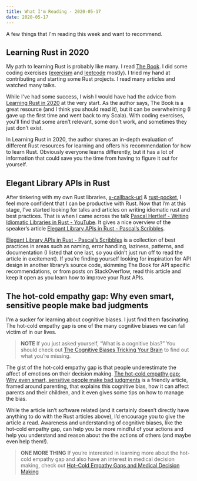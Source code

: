 ```yaml
---
title: What I'm Reading - 2020-05-17
date: 2020-05-17
---
```


A few things that I'm reading this week and want to recommend.

## Learning Rust in 2020
My path to learning Rust is probably like many. I read [The Book](https://doc.rust-lang.org/book/title-page.html). I did some coding exercises ([exercism](https://exercism.io/) and [leetcode](https://leetcode.com/) mostly). I tried my hand at contributing and starting some Rust projects. I read many articles and watched many talks. 

While I've had some success, I wish I would have had the advice from [Learning Rust in 2020](https://github.com/pretzelhammer/rust-blog/blob/master/posts/learning-rust-in-2020.md) at the very start. As the author says, The Book is a great resource (and I think you should read it), but it can be overwhelming (I gave up the first time and went back to my Scala). With coding exercises, you'll find that some aren’t relevant, some don’t work, and sometimes they just don’t exist.

In Learning Rust in 2020, the author shares an in-depth evaluation of different Rust resources for learning and offers his recommendation for how to learn Rust. Obviously everyone learns differently, but it has a lot of information that could save you the time from having to figure it out for yourself.

## Elegant Library APIs in Rust
After tinkering with my own Rust libraries, [x-callback-url](https://github.com/ozbe/x-callback-url) & [rust-pocket](https://github.com/ozbe/rust-pocket), I feel more confident that I can be productive with Rust. Now that I’m at this stage, I’ve started looking for talks and articles on writing idiomatic rust and best practices. That is when I came across the talk [Pascal Hertleif - Writing Idiomatic Libraries in Rust - YouTube](https://www.youtube.com/watch?v=0zOg8_B71gE).  It gives a nice overview of the speaker’s article [Elegant Library APIs in Rust - Pascal’s Scribbles](https://deterministic.space/elegant-apis-in-rust.html).  

[Elegant Library APIs in Rust - Pascal’s Scribbles](https://deterministic.space/elegant-apis-in-rust.html) is a collection of best practices in areas such as naming, error handling, laziness, patterns, and documentation (I listed that one last, so you didn’t just run off to read the article in excitement). If you’re finding yourself looking for inspiration for API design in another library’s source code, skimming The Book for API specific recommendations, or from posts on StackOverflow, read this article and keep it open as you learn how to improve your Rust APIs.

## The hot-cold empathy gap: Why even smart, sensitive people make bad judgments 
I'm a sucker for learning about cognitive biases. I just find them fascinating. The hot-cold empathy gap is one of the many cognitive biases we can fall victim of in our lives.

>**NOTE**  If you just asked yourself, “What is a cognitive bias?” You should check out [The Cognitive Biases Tricking Your Brain](https://getpocket.com/explore/item/the-cognitive-biases-tricking-your-brain) to find out what you’re missing.

The gist of the hot-cold empathy gap is that people underestimate the affect of emotions on their decision making. [The hot-cold empathy gap: Why even smart, sensitive people make bad judgments](https://www.parentingscience.com/empathy-gap.html) is a friendly article, framed around parenting, that explains this cognitive bias, how it can affect parents and their children, and it even gives some tips on how to manage the bias.

While the article isn’t software related (and it certainly doesn’t directly have anything to do with the Rust articles above), I’d encourage you to give the article a read. Awareness and understanding of cognitive biases, like the hot-cold empathy gap, can help you be more mindful of your actions and help you understand and reason about the the actions of others (and maybe even help them!). 

> **ONE MORE THING** If you’re interested in learning more about the hot-cold empathy gap and also have an interest in medical decision making, check out [Hot–Cold Empathy Gaps and Medical Decision Making](https://pdfs.semanticscholar.org/afe2/025570fee38321d260a14c910d718c233684.pdf)  
